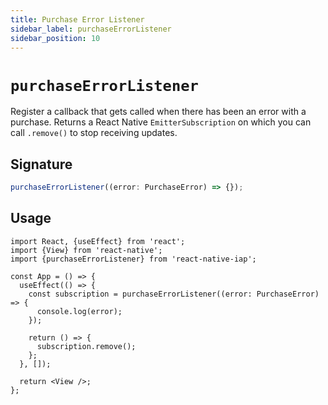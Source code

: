 ```yaml
---
title: Purchase Error Listener
sidebar_label: purchaseErrorListener
sidebar_position: 10
---
```



<AdFitTopFixed />

# `purchaseErrorListener`

Register a callback that gets called when there has been an error with a purchase. Returns a React Native `EmitterSubscription` on which you can call `.remove()` to stop receiving updates.

## Signature

```ts
purchaseErrorListener((error: PurchaseError) => {});
```

## Usage

```tsx
import React, {useEffect} from 'react';
import {View} from 'react-native';
import {purchaseErrorListener} from 'react-native-iap';

const App = () => {
  useEffect(() => {
    const subscription = purchaseErrorListener((error: PurchaseError) => {
      console.log(error);
    });

    return () => {
      subscription.remove();
    };
  }, []);

  return <View />;
};
```
